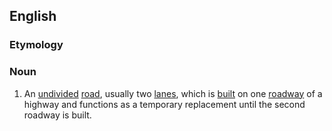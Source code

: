 ==English==

===Etymology===
{{prefix|en|semi|highway}}

===Noun===
{{en-noun}}

# An [[undivided]] [[road]], usually two [[lanes]], which is [[built]] on one [[roadway]] of a highway and functions as a temporary replacement until the second roadway is built.